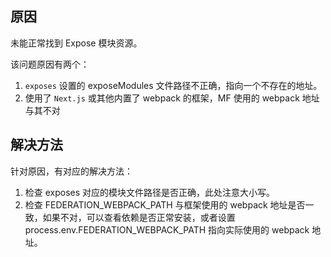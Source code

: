 
<ErrorCodeTitle code='BUILD-001'/>

## 原因

未能正常找到 Expose 模块资源。

该问题原因有两个：
1. `exposes` 设置的 exposeModules 文件路径不正确，指向一个不存在的地址。
2. 使用了 `Next.js` 或其他内置了 webpack 的框架，MF 使用的 webpack 地址与其不对

## 解决方法

针对原因，有对应的解决方法：

1. 检查 exposes 对应的模块文件路径是否正确，此处注意大小写。
2. 检查 FEDERATION_WEBPACK_PATH 与框架使用的 webpack 地址是否一致，如果不对，可以查看依赖是否正常安装，或者设置 process.env.FEDERATION_WEBPACK_PATH 指向实际使用的 webpack 地址。

